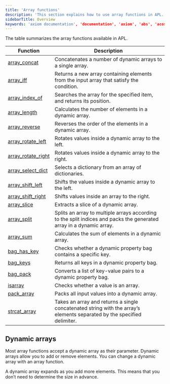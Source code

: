 ```yaml
---
title: 'Array functions'
description: 'This section explains how to use array functions in APL.'
sidebarTitle: Overview
keywords: 'axiom documentation', 'documentation', 'axiom', 'abs', 'acos', 'asin', 'atan', 'cos', 'exp2', 'gamma', 'log2', 'log10', 'pi', 'radians'
---
```


The table summarizes the array functions available in APL.

| Function                             | Description                                                                                                     |
| --------------------------------------------- | ------------------------------------------------------------------------------------------------------------------- |
| [array_concat](/apl/scalar-functions/array-functions/array-concat)           | Concatenates a number of dynamic arrays to a single array.                                                          |
| [array_iff](/apl/scalar-functions/array-functions/array-iff)                 | Returns a new array containing elements from the input array that satisfy the condition.                            |
| [array_index_of](/apl/scalar-functions/array-functions/array-index-of)       | Searches the array for the specified item, and returns its position.                                                |
| [array_length](/apl/scalar-functions/array-functions/array-length)           | Calculates the number of elements in a dynamic array.                                                               |
| [array_reverse](/apl/scalar-functions/array-functions/array-reverse)         | Reverses the order of the elements in a dynamic array.                                                              |
| [array_rotate_left](/apl/scalar-functions/array-functions/array-rotate-left)   | Rotates values inside a dynamic array to the left.                                                                |
| [array_rotate_right](/apl/scalar-functions/array-functions/array-rotate-right) | Rotates values inside a dynamic array to the right.                                                               |
| [array_select_dict](/apl/scalar-functions/array-functions/array-select-dict) | Selects a dictionary from an array of dictionaries.                                                                 |
| [array_shift_left](/apl/scalar-functions/array-functions/array-shift-left)   | Shifts the values inside a dynamic array to the left.                                                             |
| [array_shift_right](/apl/scalar-functions/array-functions/array-shift-right) | Shifts values inside an array to the right.                                                                         |
| [array_slice](/apl/scalar-functions/array-functions/array-slice)             | Extracts a slice of a dynamic array.                                                                                |
| [array_split](/apl/scalar-functions/array-functions/array-split)             | Splits an array to multiple arrays according to the split indices and packs the generated array in a dynamic array. |
| [array_sum](/apl/scalar-functions/array-functions/array-sum)                 | Calculates the sum of elements in a dynamic array.                                                                  |
| [bag_has_key](/apl/scalar-functions/array-functions/bag-has-key)                 | Checks whether a dynamic property bag contains a specific key.                                                                  |
| [bag_keys](/apl/scalar-functions/array-functions/bag-keys)                 | Returns all keys in a dynamic property bag.                                                                  |
| [bag_pack](/apl/scalar-functions/array-functions/bag-pack)                 | Converts a list of key-value pairs to a dynamic property bag.                                                                  |
| [isarray](/apl/scalar-functions/array-functions/isarray)                     | Checks whether a value is an array.                                                                                 |
| [pack_array](/apl/scalar-functions/array-functions/pack-array)               | Packs all input values into a dynamic array.                                                                        |
| [strcat_array](/apl/scalar-functions/array-functions/strcat-array)               | Takes an array and returns a single concatenated string with the array’s elements separated by the specified delimiter. |

## Dynamic arrays

Most array functions accept a dynamic array as their parameter. Dynamic arrays allow you to add or remove elements. You can change a dynamic array with an array function.

A dynamic array expands as you add more elements. This means that you don’t need to determine the size in advance.
